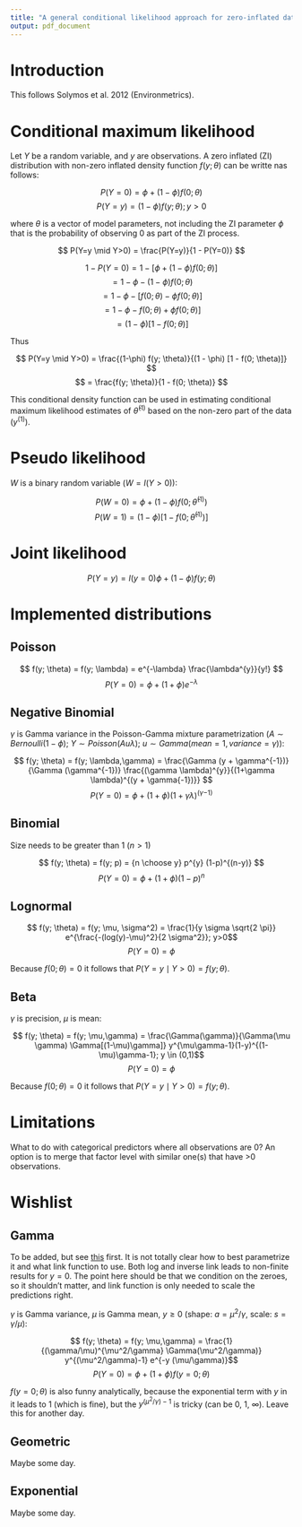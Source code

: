 ```yaml
---
title: "A general conditional likelihood approach for zero-inflated data"
output: pdf_document
---
```


# Introduction

This follows Solymos et al. 2012 (Environmetrics).

# Conditional maximum likelihood

Let $Y$ be a random variable, and $y$ are observations.
A zero inflated (ZI) distribution with 
non-zero inflated density function $f(y; \theta)$ can be writte nas follows:

$$ P(Y=0) = \phi + (1-\phi) f(0; \theta) $$
$$ P(Y=y) = (1-\phi) f(y; \theta); y>0 $$

where $\theta$ is a vector of model parameters, not including the ZI
parameter $\phi$ that is the probability of observing 0 as part of the
ZI process.

$$ P(Y=y \mid Y>0) = \frac{P(Y=y)}{1 - P(Y=0)} $$

$$ 1 - P(Y=0) = 1 - [\phi + (1-\phi) f(0; \theta)] $$
$$ = 1 - \phi - (1-\phi) f(0; \theta) $$
$$ = 1 - \phi - [f(0; \theta) - \phi f(0; \theta)] $$
$$ = 1 - \phi - f(0; \theta) + \phi f(0; \theta)] $$
$$ = (1 - \phi) [1 - f(0; \theta)] $$

Thus

$$ P(Y=y \mid Y>0) = \frac{(1-\phi) f(y; \theta)}{(1 - \phi) [1 - f(0; \theta)]} $$
$$ = \frac{f(y; \theta)}{1 - f(0; \theta)} $$

This conditional density function can be used in estimating conditional maximum 
likelihood estimates of $\hat{\theta}^{(1)}$ based on the non-zero part of the data
($y^{(1)}$).

# Pseudo likelihood

$W$ is a binary random variable ($W = I(Y>0)$):

$$ P(W=0) = \phi + (1-\phi) f(0; \hat{\theta}^{(1)}) $$
$$ P(W=1) = (1-\phi) [1 - f(0; \hat{\theta}^{(1)})]$$

# Joint likelihood

$$ P(Y=y) = I(y=0) \phi + (1 - \phi) f(y; \theta) $$

# Implemented distributions

## Poisson

$$ f(y; \theta) = f(y; \lambda) = e^{-\lambda} \frac{\lambda^{y}}{y!} $$
$$ P(Y=0) = \phi + (1 + \phi) e^{-\lambda} $$

## Negative Binomial

$\gamma$ is Gamma variance in the Poisson-Gamma mixture parametrization
($A \sim Bernoulli(1 - \phi)$; $Y \sim Poisson(A u \lambda)$; 
$u \sim Gamma(mean=1, variance=\gamma)$):

$$ f(y; \theta) = f(y; \lambda,\gamma) = \frac{\Gamma (y + \gamma^{-1})}{\Gamma (\gamma^{-1})} \frac{(\gamma \lambda)^{y}}{(1+\gamma \lambda)^{(y + \gamma{-1})}} $$
$$ P(Y=0) = \phi + (1 + \phi) (1+\gamma \lambda)^{(\gamma{-1})} $$

## Binomial 

Size needs to be greater than 1 ($n > 1$)

$$ f(y; \theta) = f(y; p) = {n \choose y} p^{y} (1-p)^{(n-y)} $$
$$ P(Y=0) = \phi + (1 + \phi) (1-p)^{n} $$

## Lognormal

$$ f(y; \theta) = f(y; \mu, \sigma^2) = \frac{1}{y \sigma \sqrt{2 \pi}} e^{\frac{-(log(y)-\mu)^2}{2 \sigma^2}}; y>0$$
$$ P(Y=0) = \phi $$

Because $f(0; \theta)=0$ it follows that $P(Y=y \mid Y>0)=f(y;\theta)$.

## Beta

$\gamma$ is precision, $\mu$ is mean:

$$ f(y; \theta) = f(y; \mu,\gamma) = \frac{\Gamma(\gamma)}{\Gamma(\mu \gamma) \Gamma[(1-\mu)\gamma]} y^{\mu\gamma-1}(1-y)^{(1-\mu)\gamma-1}; y \in (0,1)$$
$$ P(Y=0) = \phi $$

Because $f(0; \theta)=0$ it follows that $P(Y=y \mid Y>0)=f(y;\theta)$.

# Limitations

What to do with categorical predictors where all observations are 0?
An option is to merge that factor level with similar one(s)
that have >0 observations.

# Wishlist

## Gamma

To be added, but see [this](http://civil.colorado.edu/~balajir/CVEN6833/lectures/GammaGLM-01.pdf) first.
It is not totally clear how to best parametrize it and what link function to use.
Both log and inverse link leads to non-finite results for $y=0$.
The point here should be that we condition on the zeroes, so
it shouldn't matter, and link function is only needed to scale
the predictions right.

$\gamma$ is Gamma variance, $\mu$ is Gamma mean, $y \geq 0$ 
(shape: $a=\mu^2/\gamma$, scale: $s=\gamma/\mu$):

$$ f(y; \theta) = f(y; \mu,\gamma) = \frac{1}{(\gamma/\mu)^{\mu^2/\gamma} \Gamma(\mu^2/\gamma)} y^{(\mu^2/\gamma)-1} e^{-y (\mu/\gamma)}$$
$$ P(Y=0) = \phi + (1 + \phi) f(y=0; \theta)$$

$f(y=0; \theta)$ is also funny analytically, because the exponential term
with $y$ in it leads to 1 (which is fine), but the $y^{(\mu^2/\gamma)-1}$
is tricky (can be 0, 1, $\infty$). Leave this for another day.

## Geometric

Maybe some day.

## Exponential

Maybe some day.

